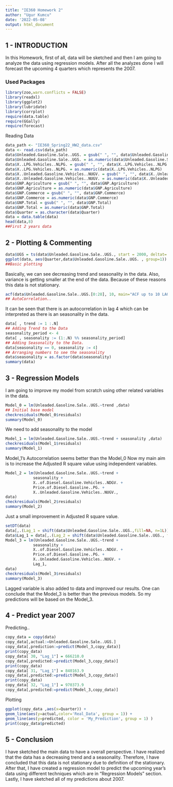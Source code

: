 ---
title: "IE360 Homework 2"
author: "Ugur Kumcu"
date: '2022-05-08'
output: html_document
---


## 1 - INTRODUCTION

  In this Homework, first of all, data will be sketched and then I am going to analyze the data using regression models. After all the analyzes done I will forecast the upcoming 4 quarters which represents the 2007.

### Used Packages
```{r message=FALSE, warning=FALSE}
library(zoo,warn.conflicts = FALSE)
library(readxl)
library(ggplot2)
library(lubridate)
library(corrplot)
require(data.table)
require(GGally)
require(forecast)
```

Reading Data

```{r,include=TRUE, warning=FALSE, error=FALSE}
data_path <- "IE360_Spring22_HW2_data.csv"
data <- read.csv(data_path)
data$Unleaded.Gasoline.Sale..UGS. = gsub(" ", "", data$Unleaded.Gasoline.Sale..UGS.)
data$Unleaded.Gasoline.Sale..UGS. = as.numeric(data$Unleaded.Gasoline.Sale..UGS.)
data$X..LPG.Vehicles..NLPG. = gsub(" ", "", data$X..LPG.Vehicles..NLPG.)
data$X..LPG.Vehicles..NLPG. = as.numeric(data$X..LPG.Vehicles..NLPG)
data$X..Unleaded.Gasoline.Vehicles..NUGV. = gsub(" ", "", data$X..Unleaded.Gasoline.Vehicles..NUGV.)
data$X..Unleaded.Gasoline.Vehicles..NUGV. = as.numeric(data$X..Unleaded.Gasoline.Vehicles..NUGV.)
data$GNP.Agriculture = gsub(" ", "", data$GNP.Agriculture)
data$GNP.Agriculture = as.numeric(data$GNP.Agriculture)
data$GNP.Commerce = gsub(" ", "", data$GNP.Commerce)
data$GNP.Commerce = as.numeric(data$GNP.Commerce)
data$GNP.Total = gsub(" ", "", data$GNP.Total)
data$GNP.Total = as.numeric(data$GNP.Total)
data$Quarter = as.character(data$Quarter)
data = data.table(data)
head(data,8)
##First 2 years data
```

## 2 - Plotting & Commenting

```{r,include=TRUE, warning=FALSE, error=FALSE}
data$UGS = ts(data$Unleaded.Gasoline.Sale..UGS., start = 2000, deltat= 1/4)
ggplot(data, aes(Quarter,data$Unleaded.Gasoline.Sale..UGS. , group=1)) + geom_line(color="red") +geom_point()+ ggtitle("UGS 2000-2006")
##Basic plotting 
```
Basically, we can see decreasing trend and seasonality in the data. Also, variance is getting smaller at the end of the data. Because of these reasons this data is not stationary.
```{r}
acf(data$Unleaded.Gasoline.Sale..UGS.[0:28], 10, main="ACF up to 10 LAGS")
## AutoCorrelation..
```
It can be seen that there is an autocorrelation in lag 4 which can be interpreted as there is an seasonality in the data.
```{r}
data[ , trend := 1 :.N]
## Adding Trend to the Data
seasonality_period <- 4
data[ , seasonality := (1:.N) %% seasonality_period]  
## Adding Seasonality to the Data.  
data[seasonality == 0, seasonality := 4]
## Arranging numbers to see the seasonality
data$seasonality = as.factor(data$seasonality) 
summary(data)
```

## 3 - Regression Models

I am going to improve my model from scratch using other related variables in the data.
```{r}
Model_0 = lm(Unleaded.Gasoline.Sale..UGS.~trend ,data)
## Initial base model
checkresiduals(Model_0$residuals)
summary(Model_0)
```
We need to add seasonality to the model
```{r}
Model_1 = lm(Unleaded.Gasoline.Sale..UGS.~trend + seasonality ,data)
checkresiduals(Model_1$residuals)
summary(Model_1)
```
Model_1's Autocorrelation seems better than the Model_0
Now my main aim is to increase the Adjusted R square value using independent variables.
```{r}
Model_2 = lm(Unleaded.Gasoline.Sale..UGS.~trend + 
            seasonality +
            X..of.Diesel.Gasoline.Vehicles..NDGV. +
            Price.of.Diesel.Gasoline..PG. +
            X..Unleaded.Gasoline.Vehicles..NUGV.,
data)
checkresiduals(Model_2$residuals)
summary(Model_2)
```
Just a small improvement in Adjusted R square value.
```{r, warning=FALSE}
setDT(data)
data[,.(Lag_1 = shift(data$Unleaded.Gasoline.Sale..UGS.,fill=NA, n=1L))]
data$Lag_1 = data[,.(Lag_2 = shift(data$Unleaded.Gasoline.Sale..UGS., fill=NA, n=1L))]
Model_3 = lm(Unleaded.Gasoline.Sale..UGS.~trend + 
            seasonality +
            X..of.Diesel.Gasoline.Vehicles..NDGV. +
            Price.of.Diesel.Gasoline..PG. +
            X..Unleaded.Gasoline.Vehicles..NUGV. +
            Lag_1,
data)
checkresiduals(Model_3$residuals)
summary(Model_3)
```
Lagged variable is also added to data and improved our results.
One can conclude that the Model_3 is better than the previous models. So my predictions will be based on the Model_3.

## 4 - Predict year 2007

Predicting..
```{r}
copy_data = copy(data)
copy_data[,actual:=Unleaded.Gasoline.Sale..UGS.]
copy_data[,prediction:=predict(Model_3,copy_data)]
print(copy_data)
copy_data[ 30, "Lag_1"] = 666210.0
copy_data[,predicted:=predict(Model_3,copy_data)]
print(copy_data)
copy_data[ 31, "Lag_1"] = 840163.9
copy_data[,predicted:=predict(Model_3,copy_data)]
print(copy_data)
copy_data[ 32, "Lag_1"] = 970373.9
copy_data[,predicted:=predict(Model_3,copy_data)]

```

Plotting

```{r, warning=FALSE}
ggplot(copy_data ,aes(x=Quarter)) +
geom_line(aes(y=actual,color='Real_Data', group = 1)) + 
geom_line(aes(y=predicted, color = 'My_Prediction', group = 1) ) 
print(copy_data$predicted)

```

## 5 - Conclusion

I have sketched the main data to have a overall perspective. I have realized that the data has a decreasing trend and a seasonality. Therefore, I have concluded that this data is not stationary due to definition of the stationary. After that, I have created a regression model to predict the upcoming year's data using different techniques which are in "Regression Models" section. Lastly, I have sketched all of my predictions about 2007.  
